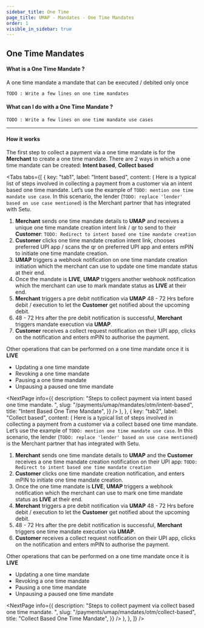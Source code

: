 ```yaml
---
sidebar_title: One Time
page_title: UMAP - Mandates - One Time Mandates
order: 1
visible_in_sidebar: true
---
```


## One Time Mandates

#### What is a One Time Mandate ?

A one time mandate a mandate that can be executed / debited only once

`TODO : Write a few lines on one time mandates`

#### What can I do with a One Time Mandate ?

`TODO : Write a few lines on one time mandate use cases`

<hr class="primary" />

#### How it works

The first step to collect a payment via a one time mandate is for the **Merchant** to create a one time mandate. There are 2 ways in which a one time mandate can be created: **Intent based**, **Collect based**

<Tabs
  tabs={[
    {
      key: "tab1",
      label: "Intent based",
      content: (
        <Text>
            Here is a typical list of steps involved in collecting a payment from a customer via an intent based one time mandate. Let’s use the example of `TODO: mention one time mandate use case`. In this scenario, the lender (`TODO: replace 'lender' based on use case mentioned`) is the Merchant partner that has integrated with Setu.
            <ol>
                <li><b>Merchant</b> sends one time mandate details to <b>UMAP</b> and receives a unique one time mandate creation intent link / qr to send to their <b>Customer</b>: `TODO: Redirect to intent based one time mandate creation`</li>
                <li><b>Customer</b> clicks one time mandate creation intent link, chooses preferred UPI app / scans the qr on preferred UPI app and enters mPIN to initiate one time mandate creation.</li>
                <li><b>UMAP</b> triggers a webhook notification on one time mandate creation initiation which the merchant can use to update one time mandate status at their end.</li>
                <li>Once the mandate is <b>LIVE</b>, <b>UMAP</b> triggers another webhook notification which the merchant can use to mark mandate status as <b>LIVE</b> at their end.</li>
                <li><b>Merchant</b> triggers a pre debit notification via <b>UMAP</b> 48 - 72 Hrs before debit / execution to let the <b>Customer</b> get notified about the upcoming debit.</li>
                <li>48 - 72 Hrs after the pre debit notification is successful, <b>Merchant</b> triggers mandate execution via <b>UMAP</b>.</li>
                <li><b>Customer</b> receives a collect request notification on their UPI app, clicks on the notification and enters mPIN to authorise the payment.</li>
            </ol>
            Other operations that can be performed on a one time mandate once it is <b>LIVE</b>
            <ul>
                <li>Updating a one time mandate</li>
                <li>Revoking a one time mandate</li>
                <li>Pausing a one time mandate</li>
                <li>Unpausing a paused one time mandate</li>
            </ul>
            <NextPage
                info={{
                    description: "Steps to collect payment via intent based one time mandate.  ",
                    slug: "/payments/umap/mandates/otm/intent-based",
                    title: "Intent Based One Time Mandate",
                }}
            />
        </Text>
        ),
    },
    {
      key: "tab2",
      label: "Collect based",
      content: (
        <Text>
            Here is a typical list of steps involved in collecting a payment from a customer via a collect based one time mandate. Let’s use the example of `TODO: mention one time mandate use case`. In this scenario, the lender (`TODO: replace 'lender' based on use case mentioned`) is the Merchant partner that has integrated with Setu.
            <ol>
                <li><b>Merchant</b> sends one time mandate details to <b>UMAP</b> and the <b>Customer</b> receives a one time mandate creation notification on their UPI app: `TODO: Redirect to intent based one time mandate creation`</li>
                <li><b>Customer</b> clicks one time mandate creation notification, and enters mPIN to initiate one time mandate creation.</li>
                <li>Once the one time mandate is <b>LIVE</b>, <b>UMAP</b> triggers a webhook notification which the merchant can use to mark one time mandate status as <b>LIVE</b> at their end.</li>
                <li><b>Merchant</b> triggers a pre debit notification via <b>UMAP</b> 48 - 72 Hrs before debit / execution to let the <b>Customer</b> get notified about the upcoming debit.</li>
                <li>48 - 72 Hrs after the pre debit notification is successful, <b>Merchant</b> triggers one time mandate execution via <b>UMAP</b>.</li>
                <li><b>Customer</b> receives a collect request notification on their UPI app, clicks on the notification and enters mPIN to authorise the payment.</li>
            </ol>
            Other operations that can be performed on a one time mandate once it is <b>LIVE</b>
            <ul>
                <li>Updating a one time mandate</li>
                <li>Revoking a one time mandate</li>
                <li>Pausing a one time mandate</li>
                <li>Unpausing a paused one time mandate</li>
            </ul>
            <NextPage
                info={{
                    description: "Steps to collect payment via collect based one time mandate.  ",
                    slug: "/payments/umap/mandates/otm/collect-based",
                    title: "Collect Based One Time Mandate",
                }}
            />
        </Text>
        ),
    },
  ]}
/>



